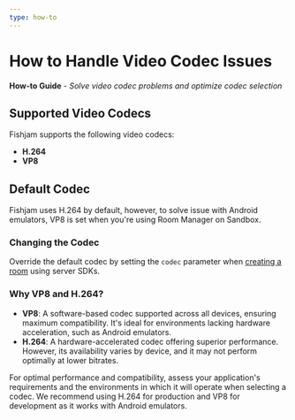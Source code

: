 ```yaml
---
type: how-to
---
```


# How to Handle Video Codec Issues

**How-to Guide** - _Solve video codec problems and optimize codec selection_

## Supported Video Codecs

Fishjam supports the following video codecs:

- **H.264**
- **VP8**

## Default Codec

Fishjam uses H.264 by default, however, to solve issue with Android emulators, VP8 is set when you're using Room Manager on Sandbox.

### Changing the Codec

Override the default codec by setting the `codec` parameter when [creating a room](/api/server/interfaces/RoomConfig#videocodec) using server SDKs.

### Why VP8 and H.264?

- **VP8**: A software-based codec supported across all devices, ensuring maximum compatibility. It's ideal for environments lacking hardware acceleration, such as Android emulators.
- **H.264**: A hardware-accelerated codec offering superior performance. However, its availability varies by device, and it may not perform optimally at lower bitrates.

For optimal performance and compatibility, assess your application's requirements and the environments in which it will operate when selecting a codec.
We recommend using H.264 for production and VP8 for development as it works with Android emulators.
